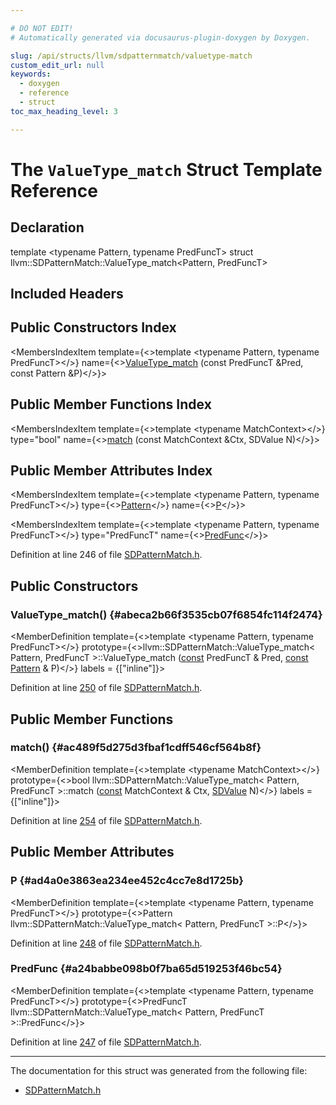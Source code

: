 ```yaml
---

# DO NOT EDIT!
# Automatically generated via docusaurus-plugin-doxygen by Doxygen.

slug: /api/structs/llvm/sdpatternmatch/valuetype-match
custom_edit_url: null
keywords:
  - doxygen
  - reference
  - struct
toc_max_heading_level: 3

---
```





# The `ValueType_match` Struct Template Reference

<DoxygenPage pluginConfig={pluginConfig}>



## Declaration

<CodeBlock>template &lt;typename Pattern, typename PredFuncT&gt;
struct llvm::SDPatternMatch::ValueType_match&lt;Pattern, PredFuncT&gt;</CodeBlock>

## Included Headers

<IncludesList>
<IncludesListItem
  filePath="llvm/CodeGen/SDPatternMatch.h"
  permalink="/docs/api/files/include/include/llvm/include/llvm/codegen/sdpatternmatch-h"
  isLocal="true" />
</IncludesList>

## Public Constructors Index

<MembersIndex>

<MembersIndexItem
  template={<>template &lt;typename Pattern, typename PredFuncT&gt;</>}
  name={<><a href="#abeca2b66f3535cb07f6854fc114f2474">ValueType&#95;match</a> (const PredFuncT &amp;Pred, const Pattern &amp;P)</>}>
</MembersIndexItem>

</MembersIndex>

## Public Member Functions Index

<MembersIndex>

<MembersIndexItem
  template={<>template &lt;typename MatchContext&gt;</>}
  type="bool"
  name={<><a href="#ac489f5d275d3fbaf1cdff546cf564b8f">match</a> (const MatchContext &amp;Ctx, SDValue N)</>}>
</MembersIndexItem>

</MembersIndex>

## Public Member Attributes Index

<MembersIndex>

<MembersIndexItem
  template={<>template &lt;typename Pattern, typename PredFuncT&gt;</>}
  type={<><a href="/docs/api/classes/llvm/pattern">Pattern</a></>}
  name={<><a href="#ad4a0e3863ea234ee452c4cc7e8d1725b">P</a></>}>
</MembersIndexItem>

<MembersIndexItem
  template={<>template &lt;typename Pattern, typename PredFuncT&gt;</>}
  type="PredFuncT"
  name={<><a href="#a24babbe098b0f7ba65d519253f46bc54">PredFunc</a></>}>
</MembersIndexItem>

</MembersIndex>


Definition at line 246 of file <a href="/docs/api/files/include/include/llvm/include/llvm/codegen/sdpatternmatch-h">SDPatternMatch.h</a>.

<SectionDefinition>

## Public Constructors

### ValueType&#95;match() {#abeca2b66f3535cb07f6854fc114f2474}

<MemberDefinition
  template={<>template &lt;typename Pattern, typename PredFuncT&gt;</>}
  prototype={<>llvm::SDPatternMatch::ValueType&#95;match&lt; Pattern, PredFuncT &gt;::ValueType&#95;match (<a href="/docs/api/files/lib/lib/target/lib/target/aarch64/aarch64promoteconstant-cpp/#a90f8350fecae261c25be85d38b451bff">const</a> PredFuncT &amp; Pred, <a href="/docs/api/files/lib/lib/target/lib/target/aarch64/aarch64promoteconstant-cpp/#a90f8350fecae261c25be85d38b451bff">const</a> <a href="/docs/api/classes/llvm/pattern">Pattern</a> &amp; P)</>}
  labels = {["inline"]}>

Definition at line <a href="/docs/api/files/include/include/llvm/include/llvm/codegen/sdpatternmatch-h/#l00250">250</a> of file <a href="/docs/api/files/include/include/llvm/include/llvm/codegen/sdpatternmatch-h">SDPatternMatch.h</a>.
</MemberDefinition>

</SectionDefinition>

<SectionDefinition>

## Public Member Functions

### match() {#ac489f5d275d3fbaf1cdff546cf564b8f}

<MemberDefinition
  template={<>template &lt;typename MatchContext&gt;</>}
  prototype={<>bool llvm::SDPatternMatch::ValueType&#95;match&lt; Pattern, PredFuncT &gt;::match (<a href="/docs/api/files/lib/lib/target/lib/target/aarch64/aarch64promoteconstant-cpp/#a90f8350fecae261c25be85d38b451bff">const</a> MatchContext &amp; Ctx, <a href="/docs/api/classes/llvm/sdvalue">SDValue</a> N)</>}
  labels = {["inline"]}>

Definition at line <a href="/docs/api/files/include/include/llvm/include/llvm/codegen/sdpatternmatch-h/#l00254">254</a> of file <a href="/docs/api/files/include/include/llvm/include/llvm/codegen/sdpatternmatch-h">SDPatternMatch.h</a>.
</MemberDefinition>

</SectionDefinition>

<SectionDefinition>

## Public Member Attributes

### P {#ad4a0e3863ea234ee452c4cc7e8d1725b}

<MemberDefinition
  template={<>template &lt;typename Pattern, typename PredFuncT&gt;</>}
  prototype={<>Pattern llvm::SDPatternMatch::ValueType&#95;match&lt; Pattern, PredFuncT &gt;::P</>}>

Definition at line <a href="/docs/api/files/include/include/llvm/include/llvm/codegen/sdpatternmatch-h/#l00248">248</a> of file <a href="/docs/api/files/include/include/llvm/include/llvm/codegen/sdpatternmatch-h">SDPatternMatch.h</a>.
</MemberDefinition>

### PredFunc {#a24babbe098b0f7ba65d519253f46bc54}

<MemberDefinition
  template={<>template &lt;typename Pattern, typename PredFuncT&gt;</>}
  prototype={<>PredFuncT llvm::SDPatternMatch::ValueType&#95;match&lt; Pattern, PredFuncT &gt;::PredFunc</>}>

Definition at line <a href="/docs/api/files/include/include/llvm/include/llvm/codegen/sdpatternmatch-h/#l00247">247</a> of file <a href="/docs/api/files/include/include/llvm/include/llvm/codegen/sdpatternmatch-h">SDPatternMatch.h</a>.
</MemberDefinition>

</SectionDefinition>

<hr/>

The documentation for this struct was generated from the following file:

<ul>
<li><a href="/docs/api/files/include/include/llvm/include/llvm/codegen/sdpatternmatch-h">SDPatternMatch.h</a></li>
</ul>

</DoxygenPage>

